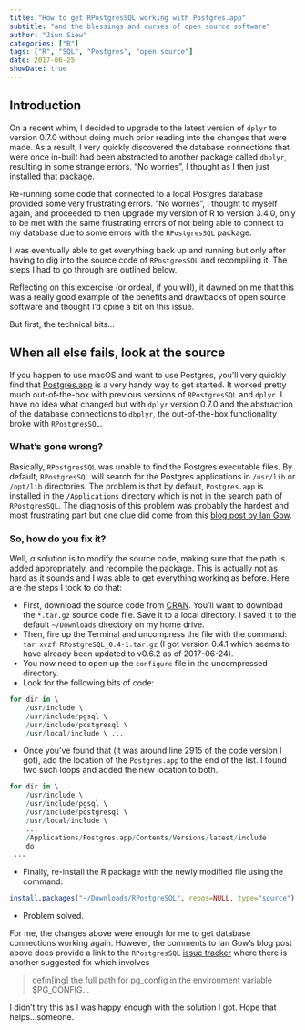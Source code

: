 ```yaml
---
title: "How to get RPostgresSQL working with Postgres.app"
subtitle: "and the blessings and curses of open source software"
author: "Jiun Siew"
categories: ["R"]
tags: ["R", "SQL", "Postgres", "open source"]
date: 2017-06-25
showDate: true
---
```

  
## Introduction
On a recent whim, I decided to upgrade to the latest version of `dplyr` to version 0.7.0 without doing much prior reading into the changes that were made.  As a result, I very quickly discovered the database connections that were once in-built had been abstracted to another package called `dbplyr`, resulting in some strange errors.  "No worries", I thought as I then just installed that package.  

Re-running some code that connected to a local Postgres database provided some very frustrating errors.  "No worries", I thought to myself again, and proceeded to then upgrade my version of R to version 3.4.0, only to be met with the same frustrating errors of not being able to connect to my database due to some errors with the `RPostgresSQL` package.  

I was eventually able to get everything back up and running but only after having to dig into the source code of `RPostgresSQL` and recompiling it.  The steps I had to go through are outlined below.

Reflecting on this excercise (or ordeal, if you will), it dawned on me that this was a really good example of the benefits and drawbacks of open source software and thought I'd opine a bit on this issue.  

But first, the technical bits...

## When all else fails, look at the source
If you happen to use macOS and want to use Postgres, you'll very quickly find that [Postgres.app](https://postgresapp.com) is a very handy way to get started.  It worked pretty much out-of-the-box with previous versions of `RPostgresSQL` and `dplyr`.  I have no idea what changed but with `dplyr` version 0.7.0 and the abstraction of the database connections to `dbplyr`, the out-of-the-box functionality broke with `RPostgresSQL`.  

### What's gone wrong?  
Basically, `RPostgresSQL` was unable to find the Postgres executable files.  By default, `RPostgresSQL` will search for the Postgres applications in `/usr/lib` or `/opt/lib` directories.  The problem is that by default, `Postgres.app` is installed in the `/Applications` directory which is not in the search path of `RPostgresSQL`.  The diagnosis of this problem was probably the hardest and most frustrating part but one clue did come from this [blog post by Ian Gow](https://iangow.wordpress.com/2011/04/23/installing-rpostgresql-with-r-2-13-on-a-mac/).  

### So, how do you fix it?  
Well, *a* solution is to modify the source code, making sure that the path is added appropriately, and recompile the package.  This is actually not as hard as it sounds and I was able to get everything working as before.  Here are the steps I took to do that:

   * First, download the source code from [CRAN](https://cran.r-project.org/web/packages/RPostgreSQL/index.html).  You'll want to download the `*.tar.gz` source code file.  Save it to a local directory.  I saved it to the default `~/Downloads` directory on my home drive.
   * Then, fire up the Terminal and uncompress the file with the command: `tar xvzf RPostgreSQL_0.4-1.tar.gz` (I got version 0.4.1 which seems to have already been updated to v0.6.2 as of 2017-06-24).
   * You now need to open up the `configure` file in the uncompressed directory.
   * Look for the following bits of code:
   
```r
for dir in \
	/usr/include \
	/usr/include/pgsql \
	/usr/include/postgresql \
	/usr/local/include \ ...
```   
   
   * Once you've found that (it was around line 2915 of the code version I got), add the location of the `Postgres.app` to the end of the list.  I found two such loops and added the new location to both.

```r
for dir in \
	/usr/include \
	/usr/include/pgsql \
	/usr/include/postgresql \
	/usr/local/include \
	...
	/Applications/Postgres.app/Contents/Versions/latest/include
	do 
 ...
```
   
   * Finally, re-install the R package with the newly modified file using the command:

```r
install.packages("~/Downloads/RPostgreSQL", repos=NULL, type="source")
``` 

   * Problem solved.
   
For me, the changes above were enough for me to get database connections working again.  However, the comments to Ian Gow's blog post above does provide a link to the `RPostgresSQL` [issue tracker](https://code.google.com/archive/p/rpostgresql/issues/30) where there is another suggested fix which involves 

>  defin[ing] the full path for pg_config in the environment variable $PG_CONFIG...

I didn't try this as I was happy enough with the solution I got.  Hope that helps...someone.



